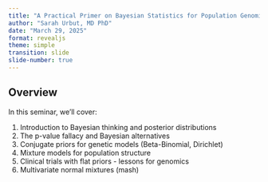 ```yaml
---
title: "A Practical Primer on Bayesian Statistics for Population Genomics"
author: "Sarah Urbut, MD PhD"
date: "March 29, 2025"
format: revealjs
theme: simple
transition: slide
slide-number: true
---
```


## Overview

In this seminar, we'll cover:

1. Introduction to Bayesian thinking and posterior distributions
2. The p-value fallacy and Bayesian alternatives
3. Conjugate priors for genetic models (Beta-Binomial, Dirichlet)
4. Mixture models for population structure 
5. Clinical trials with flat priors - lessons for genomics
6. Multivariate normal mixtures (mash) 
